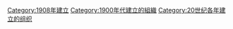 {{Cat topic in year| topic=建立的組織| year=1908}}
[[Category:1908年建立|Category:1908年建立]]
[[Category:1900年代建立的組織|Category:1900年代建立的組織]]
[[Category:20世纪各年建立的组织|Category:20世纪各年建立的组织]]